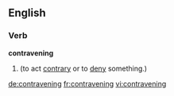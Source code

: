 ==English==

===Verb===
'''contravening'''

# {{present participle of|contravene}} (to act [[contrary]] or to [[deny]] something.)

[[de:contravening]]
[[fr:contravening]]
[[vi:contravening]]